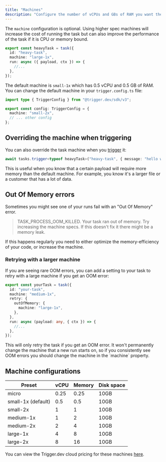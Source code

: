 ```yaml
---
title: "Machines"
description: "Configure the number of vCPUs and GBs of RAM you want the task to use."
---
```


The `machine` configuration is optional. Using higher spec machines will increase the cost of running the task but can also improve the performance of the task if it is CPU or memory bound.

```ts /trigger/heavy-task.ts
export const heavyTask = task({
  id: "heavy-task",
  machine: "large-1x",
  run: async ({ payload, ctx }) => {
    //...
  },
});
```

The default machine is `small-1x` which has 0.5 vCPU and 0.5 GB of RAM. You can change the default machine in your `trigger.config.ts` file:

```ts trigger.config.ts
import type { TriggerConfig } from "@trigger.dev/sdk/v3";

export const config: TriggerConfig = {
  machine: "small-2x",
  // ... other config
};
```

## Overriding the machine when triggering

You can also override the task machine when you [trigger](/triggering) it:

```ts
await tasks.trigger<typeof heavyTask>("heavy-task", { message: "hello world" }, { machine: "large-2x" });
```

This is useful when you know that a certain payload will require more memory than the default machine. For example, you know it's a larger file or a customer that has a lot of data.

## Out Of Memory errors

Sometimes you might see one of your runs fail with an "Out Of Memory" error.

> TASK_PROCESS_OOM_KILLED. Your task ran out of memory. Try increasing the machine specs. If this doesn't fix it there might be a memory leak.

If this happens regularly you need to either optimize the memory-efficiency of your code, or increase the machine.

### Retrying with a larger machine

If you are seeing rare OOM errors, you can add a setting to your task to retry with a large machine if you get an OOM error:

```ts /trigger/heavy-task.ts
export const yourTask = task({
  id: "your-task",
  machine: "medium-1x",
  retry: {
    outOfMemory: {
      machine: "large-1x",
    },
  },
  run: async (payload: any, { ctx }) => {
    //...
  },
});
```

<Note>
  This will only retry the task if you get an OOM error. It won't permanently change the machine that a new run starts on, so if you consistently see OOM errors you should change the machine in the `machine` property.
</Note>

## Machine configurations

| Preset              | vCPU | Memory | Disk space |
| ------------------- | ---- | ------ | ---------- |
| micro               | 0.25 | 0.25   | 10GB       |
| small-1x (default)  | 0.5  | 0.5    | 10GB       |
| small-2x            | 1    | 1      | 10GB       |
| medium-1x           | 1    | 2      | 10GB       |
| medium-2x           | 2    | 4      | 10GB       |
| large-1x            | 4    | 8      | 10GB       |
| large-2x            | 8    | 16     | 10GB       |

You can view the Trigger.dev cloud pricing for these machines [here](https://trigger.dev/pricing#computePricing).

